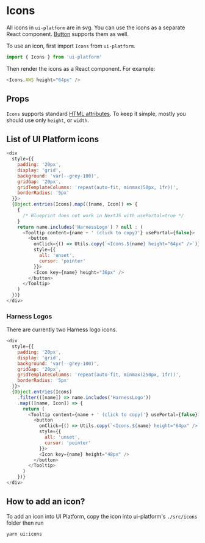 # Icons

All icons in `ui-platform` are in svg. You can use the icons as a separate React component. [Button](/button) supports them as well.

To use an icon, first import `Icons` from `ui-platform`.

```js
import { Icons } from 'ui-platform'
```

Then render the icons as a React component. For example:

```js live=true
<Icons.AWS height="64px" />
```

## Props

`Icons` supports standard [HTML attributes](https://developer.mozilla.org/en-US/docs/Web/HTML/Attributes). To keep it simple, mostly you should use only `height`, or `width`.

## List of UI Platform icons

```js render=true
<div
  style={{
    padding: '20px',
    display: 'grid',
    background: 'var(--grey-100)',
    gridGap: '20px',
    gridTemplateColumns: 'repeat(auto-fit, minmax(50px, 1fr))',
    borderRadius: '5px'
  }}>
  {Object.entries(Icons).map(([name, Icon]) => {
    {
      /* Blueprint does not work in NextJS with usePortal=true */
    }
    return name.includes('HarnessLogo') ? null : (
      <Tooltip content={name + ' (click to copy)'} usePortal={false}>
        <button
          onClick={() => Utils.copy(`<Icons.${name} height="64px" />`)}
          style={{
            all: 'unset',
            cursor: 'pointer'
          }}>
          <Icon key={name} height="36px" />
        </button>
      </Tooltip>
    )
  })}
</div>
```

### Harness Logos

There are currently two Harness logo icons.

```js render=true
<div
  style={{
    padding: '20px',
    display: 'grid',
    background: 'var(--grey-100)',
    gridGap: '20px',
    gridTemplateColumns: 'repeat(auto-fit, minmax(250px, 1fr))',
    borderRadius: '5px'
  }}>
  {Object.entries(Icons)
    .filter(([name]) => name.includes('HarnessLogo'))
    .map(([name, Icon]) => {
      return (
        <Tooltip content={name + ' (click to copy)'} usePortal={false}>
          <button
            onClick={() => Utils.copy(`<Icons.${name} height="64px" />`)}
            style={{
              all: 'unset',
              cursor: 'pointer'
            }}>
            <Icon key={name} height="48px" />
          </button>
        </Tooltip>
      )
    })}
</div>
```

## How to add an icon?

To add an icon into UI Platform, copy the icon into ui-platform's `./src/icons` folder then run

```
yarn ui:icons
```
